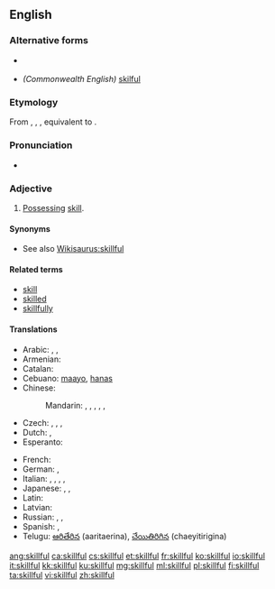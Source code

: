 ==English==

===Alternative forms===
* {{l|en|skilfull}} {{qualifier|obsolete}}
* ''(Commonwealth English)'' [[skilful]]

===Etymology===
From {{etyl|enm|en}} {{term|skilful|lang=enm}}, {{term|skylfull|lang=enm}}, {{term|scelvol|lang=snm}}, equivalent to {{suffix|skill|ful|lang=en|nocat=1}}.

===Pronunciation===
* {{IPA|/skɪl.fəl/|[skɪɫ.fəɫ]}}

===Adjective===
{{en-adj}}

# [[possess|Possessing]] [[skill]].

====Synonyms====
* See also [[Wikisaurus:skillful]]

====Related terms====
* [[skill]]
* [[skilled]]
* [[skillfully]]

====Translations====
{{trans-top|possessing skill}}
* Arabic: {{t|ar|ماهر|tr=maahir}},  {{t|ar|حاذق|tr=Haadhiq}},  {{t+|ar|بارع|tr=baari3}}
* Armenian: {{t|hy|ճարտար|tr=čartar}}
* Catalan: {{t+|ca|hàbil|m|f}}
* Cebuano: [[maayo]], [[hanas]]
* Chinese:
*: Mandarin: {{t+|cmn|熟練|sc=Hani}},  {{t+|cmn|熟练|tr=shúliàn|sc=Hani}},  {{t|cmn|嫻熟|sc=Hani}},  {{t+|cmn|娴熟|tr=xiánshú|sc=Hani}},  {{t|cmn|擅長|sc=Hani}},  {{t+|cmn|擅长|tr=shàncháng|sc=Hani}}
* Czech: {{t+|cs|dovedný}}, {{t+|cs|obratný}}, {{t|cs|zručný}}, {{t|cs|šikovný}}
* Dutch: {{t+|nl|bedreven}}, {{t+|nl|vaardig}}
* Esperanto: {{t|eo|lerta}}
{{trans-mid}}
* French: {{t+|fr|habile}}
* German: {{t+|de|geschickt}},  {{t+|de|gewandt}}
* Italian: {{t+|it|esperto}},  {{t+|it|destro}},  {{t|it|provetto}},  {{t+|it|abile}},  {{t+|it|pratico}}
* Japanese: {{t+|ja|上手|tr=じょうず, jōzu}},  {{t+|ja|得意|tr=とくい, tokui}},  {{t+|ja|熟練|tr=じゅくれん, jukuren}}
* Latin: {{t|la|perītus}}
* Latvian: {{t|lv|veikls}}
* Russian: {{t+|ru|искусный|tr=iskúsnyj}},  {{t+|ru|умелый|tr=umélyj}},  {{qualifier|dexterous}} {{t+|ru|ловкий|tr=lóvkij}}
* Spanish: {{t+|es|ducho}}, {{t+|es|hábil}}
* Telugu: [[ఆరితేరిన]] (aaritaerina), [[చేయితిరిగిన]] (chaeyitirigina)
{{trans-bottom}}

[[ang:skillful]]
[[ca:skillful]]
[[cs:skillful]]
[[et:skillful]]
[[fr:skillful]]
[[ko:skillful]]
[[io:skillful]]
[[it:skillful]]
[[kk:skillful]]
[[ku:skillful]]
[[mg:skillful]]
[[ml:skillful]]
[[pl:skillful]]
[[fi:skillful]]
[[ta:skillful]]
[[vi:skillful]]
[[zh:skillful]]